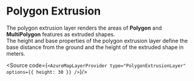 


<Meta of={PolygonExtrusionStories}/>

# Polygon Extrusion

The polygon extrusion layer renders the areas of **Polygon** and **MultiPolygon** features as extruded shapes.<br/> 
The height and base properties of the polygon extrusion layer define the base distance from the ground and the height of the extruded shape in meters.

<PolygonExtrusion height={30}/>

<Source code={`
<AzureMapLayerProvider
    type="PolygonExtrusionLayer"
    options={{ height: 30 }}
    />
    `}/>